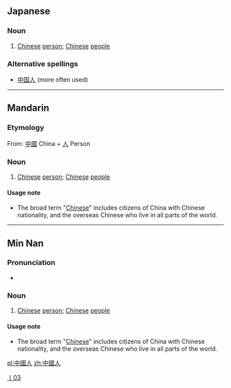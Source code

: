 ==Japanese==
{{ja-kanjitab|中|國|人}}
===Noun===
{{ja-noun|ky|hira=ちゅうごくじん|rom=chūgoku-jin|shin=中国人|rs=丨03}}

# [[Chinese]] [[person]]; [[Chinese]] [[people]]
===Alternative spellings===
*[[中国人]] (more often used)

----

==Mandarin==
{{zh-forms|[[中国人]]|[[中國]][[人]]}}
===Etymology===
From: [[中國]] China + [[人]] Person
===Noun===
{{cmn-noun|t|pin=Zhōnggúo rén|pint=zhong1guo2ren2|tra=中國人|sim=中国人|rs=丨03}}
# [[Chinese]] [[person]]; [[Chinese]] [[people]]

====Usage note====
*The broad term "[[Chinese]]" includes citizens of China with Chinese nationality, and the overseas Chinese who live in all parts of the world.

[[Category:zh-tw:Nationalities|丨03{{PAGENAME}}]]

----

==Min Nan==
===Pronunciation===
*{{IPA|/tiɔŋ˧˧kɔk˥˥laŋ˧˥/}}

===Noun===
{{nan-noun|t|poj=Tiong-kok-lâng|pojt=tiong1kok4lang5|tra=中國人|sim=中国人|rs=丨03}}

# [[Chinese]] [[person]]; [[Chinese]] [[people]]

====Usage note====
*The broad term "[[Chinese]]" includes citizens of China with Chinese nationality, and the overseas Chinese who live in all parts of the world.

[[pl:中國人]]
[[zh:中國人]]